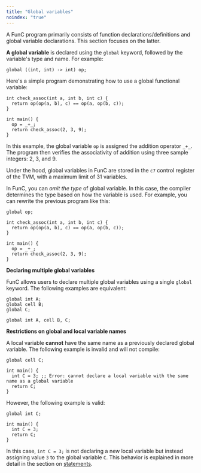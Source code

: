 ```yaml
---
title: "Global variables"
noindex: "true"
---
```


A FunC program primarily consists of function declarations/definitions and global variable declarations. 
This section focuses on the latter.

**A global variable** is declared using the `global` keyword, followed by the variable's type and name. For example:

```func
global ((int, int) -> int) op;
```
Here's a simple program demonstrating how to use a global functional variable:

```func
int check_assoc(int a, int b, int c) {
  return op(op(a, b), c) == op(a, op(b, c));
}

int main() {
  op = _+_;
  return check_assoc(2, 3, 9);
}
```

In this example, the global variable `op` is assigned the addition operator `_+_`. The program then verifies the associativity of addition using three sample integers: 2, 3, and 9.

Under the hood, global variables in FunC are stored in the `c7` control register of the TVM, with a maximum limit of 31 variables.


In FunC, you can _omit the type_ of global variable. 
In this case, the compiler determines the type based on how the variable is used. 
For example, you can rewrite the previous program like this:

```func
global op;

int check_assoc(int a, int b, int c) {
  return op(op(a, b), c) == op(a, op(b, c));
}

int main() {
  op = _+_;
  return check_assoc(2, 3, 9);
}
```

**Declaring multiple global variables**

FunC allows users to declare multiple global variables using a single `global` keyword. 
The following examples are equivalent:

```func
global int A;
global cell B;
global C;
```
```func
global int A, cell B, C;
```

**Restrictions on global and local variable names**

A local variable **cannot** have the same name as a previously declared global variable. The following example is invalid and will not compile:

```func
global cell C;

int main() {
  int C = 3; ;; Error: cannot declare a local variable with the same name as a global variable
  return C;
}
```
However, the following example is valid:

```func
global int C;

int main() {
  int C = 3;
  return C;
}
```

In this case, `int C = 3;` is not declaring a new local variable 
but instead assigning value `3` to the global variable `C`. 
This behavior is explained in more detail in the section on [statements](/v3/documentation/smart-contracts/func/docs/statements#variable-declaration).

